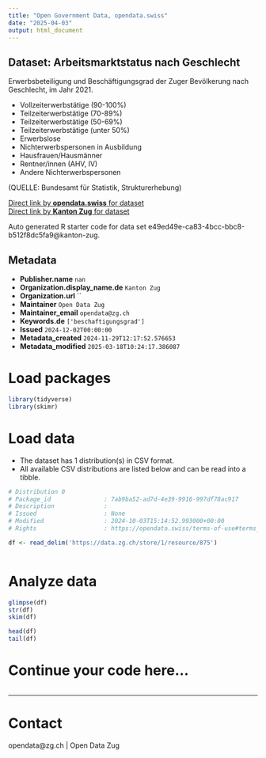 ```yaml
---
title: "Open Government Data, opendata.swiss"
date: "2025-04-03"
output: html_document
---
```


## Dataset: Arbeitsmarktstatus nach Geschlecht

Erwerbsbeteiligung und Beschäftigungsgrad der Zuger Bevölkerung nach Geschlecht, im Jahr 2021.

- Vollzeiterwerbstätige (90-100%)
- Teilzeiterwerbstätige (70-89%)
- Teilzeiterwerbstätige (50-69%)
- Teilzeiterwerbstätige (unter 50%)
- Erwerbslose
- Nichterwerbspersonen in Ausbildung
- Hausfrauen/Hausmänner
- Rentner/innen (AHV, IV)
- Andere Nichterwerbspersonen



(QUELLE:  Bundesamt für Statistik, Strukturerhebung)

[Direct link by **opendata.swiss** for dataset](https://opendata.swiss/de/dataset/arbeitsmarktstatus-nach-geschlecht)<br>
[Direct link by **Kanton Zug** for dataset](https://www.zg.ch/behoerden/gesundheitsdirektion/statistikfachstelle/themen/arbeitsmarkt)

Auto generated R starter code for data set e49ed49e-ca83-4bcc-bbc8-b512f8dc5fa9@kanton-zug.

## Metadata

- **Publisher.name** `nan`
- **Organization.display_name.de** `Kanton Zug`
- **Organization.url** ``
- **Maintainer** `Open Data Zug`
- **Maintainer_email** `opendata@zg.ch`
- **Keywords.de** `['beschaftigungsgrad']`
- **Issued** `2024-12-02T00:00:00`
- **Metadata_created** `2024-11-29T12:17:52.576653`
- **Metadata_modified** `2025-03-18T10:24:17.386087`


# Load packages

```r

library(tidyverse)
library(skimr)

```

# Load data

-   The dataset has 1 distribution(s) in CSV format.
-   All available CSV distributions are listed below and can be read into a tibble.

```r

# Distribution 0
# Package_id               : 7ab9ba52-ad7d-4e39-9916-997df78ac917
# Description              : 
# Issued                   : None
# Modified                 : 2024-10-03T15:14:52.993000+00:00
# Rights                   : https://opendata.swiss/terms-of-use#terms_by

df <- read_delim('https://data.zg.ch/store/1/resource/875')



```

# Analyze data

```r

glimpse(df)
str(df)
skim(df)

head(df)
tail(df)

```

# Continue your code here...

```r

```

------------------------------------------------------------------------

# Contact

opendata@zg.ch | Open Data Zug
